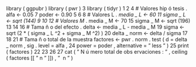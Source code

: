 library ( ggpubr )
library ( pwr )
3 library ( tidyr )
1
2
4
# Valores hip ó tesis .
alfa <- 0.05
7 poder <- 0.90
5
6
8
# Valores L *.
media _ L <- 60
11 sigma _ L <- sqrt (144)
9
10
12
# Valores M *.
media _ M <- 70
15 sigma _ M <- sqrt (196)
13
14
16
# Tama ñ o del efecto .
delta <- media _ L - media _ M
19 sigma <- sqrt (2 * ( sigma _ L ^2 + sigma _ M ^2) )
20 delta _ norm <- delta / sigma
17
18
21
# Tama ñ o total de la muestra
factores <- pwr . norm . test ( d = delta _ norm , sig . level = alfa ,
24
power = poder , alternative = " less " )
25 print ( factores )
22
23
26
27
cat ( " N ú mero total de obs ervaciones : " , ceiling ( factores [[ " n " ]]) , " \ n " )